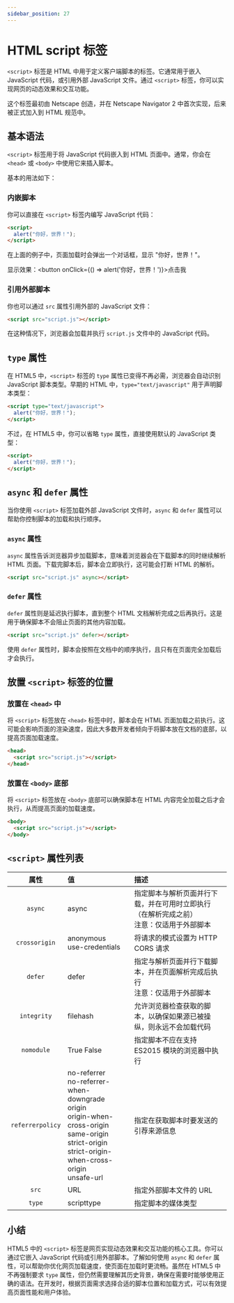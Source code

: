 ```yaml
---
sidebar_position: 27
---
```


# HTML script 标签

`<script>` 标签是 HTML 中用于定义客户端脚本的标签。它通常用于嵌入 JavaScript 代码，或引用外部 JavaScript 文件。通过 `<script>` 标签，你可以实现网页的动态效果和交互功能。

这个标签最初由 Netscape 创造，并在 Netscape Navigator 2 中首次实现，后来被正式加入到 HTML 规范中。



## 基本语法

`<script>` 标签用于将 JavaScript 代码嵌入到 HTML 页面中。通常，你会在 `<head>` 或 `<body>` 中使用它来插入脚本。

基本的用法如下：

### 内嵌脚本

你可以直接在 `<script>` 标签内编写 JavaScript 代码：

```html
<script>
  alert("你好，世界！");
</script>
```

在上面的例子中，页面加载时会弹出一个对话框，显示 "你好，世界！"。

显示效果：<button onClick={() => alert('你好，世界！')}>点击我</button>

### 引用外部脚本

你也可以通过 `src` 属性引用外部的 JavaScript 文件：

```html
<script src="script.js"></script>
```

在这种情况下，浏览器会加载并执行 `script.js` 文件中的 JavaScript 代码。



## `type` 属性

在 HTML5 中，`<script>` 标签的 `type` 属性已变得不再必需，浏览器会自动识别 JavaScript 脚本类型。早期的 HTML 中，`type="text/javascript"` 用于声明脚本类型：

```html
<script type="text/javascript">
  alert("你好，世界！");
</script>
```

不过，在 HTML5 中，你可以省略 `type` 属性，直接使用默认的 JavaScript 类型：

```html
<script>
  alert("你好，世界！");
</script>
```



## `async` 和 `defer` 属性

当你使用 `<script>` 标签加载外部 JavaScript 文件时，`async` 和 `defer` 属性可以帮助你控制脚本的加载和执行顺序。

### `async` 属性

`async` 属性告诉浏览器异步加载脚本，意味着浏览器会在下载脚本的同时继续解析 HTML 页面。下载完脚本后，脚本会立即执行，这可能会打断 HTML 的解析。

```html
<script src="script.js" async></script>
```

### `defer` 属性

`defer` 属性则是延迟执行脚本，直到整个 HTML 文档解析完成之后再执行。这是用于确保脚本不会阻止页面的其他内容加载。

```html
<script src="script.js" defer></script>
```

使用 `defer` 属性时，脚本会按照在文档中的顺序执行，且只有在页面完全加载后才会执行。



## 放置 `<script>` 标签的位置

### 放置在 `<head>` 中

将 `<script>` 标签放在 `<head>` 标签中时，脚本会在 HTML 页面加载之前执行。这可能会影响页面的渲染速度，因此大多数开发者倾向于将脚本放在文档的底部，以提高页面加载速度。

```html
<head>
  <script src="script.js"></script>
</head>
```

### 放置在 `<body>` 底部

将 `<script>` 标签放在 `<body>` 底部可以确保脚本在 HTML 内容完全加载之后才会执行，从而提高页面的加载速度。

```html
<body>
  <script src="script.js"></script>
</body>
```



## `<script>` 属性列表

|       属性       | 值                                                           | 描述                                                         |
| :--------------: | :----------------------------------------------------------- | :----------------------------------------------------------- |
|     `async`      | async                                                        | 指定脚本与解析页面并行下载，并在可用时立即执行（在解析完成之前）<br />注意：仅适用于外部脚本 |
|  `crossorigin`   | anonymous<br />use-credentials                               | 将请求的模式设置为 HTTP CORS 请求                            |
|     `defer`      | defer                                                        | 指定与解析页面并行下载脚本，并在页面解析完成后执行<br />注意：仅适用于外部脚本 |
|   `integrity`    | filehash                                                     | 允许浏览器检查获取的脚本，以确保如果源已被操纵，则永远不会加载代码 |
|    `nomodule`    | True False                                                   | 指定脚本不应在支持 ES2015 模块的浏览器中执行                 |
| `referrerpolicy` | no-referrer<br />no-referrer-when-downgrade<br />origin<br />origin-when-cross-origin<br />same-origin<br />strict-origin<br />strict-origin-when-cross-origin<br />unsafe-url | 指定在获取脚本时要发送的引荐来源信息                         |
|      `src`       | URL                                                          | 指定外部脚本文件的 URL                                       |
|      `type`      | scripttype                                                   | 指定脚本的媒体类型                                           |



## 小结

HTML5 中的 `<script>` 标签是网页实现动态效果和交互功能的核心工具。你可以通过它嵌入 JavaScript 代码或引用外部脚本。了解如何使用 `async` 和 `defer` 属性，可以帮助你优化网页加载速度，使页面在加载时更流畅。虽然在 HTML5 中不再强制要求 `type` 属性，但仍然需要理解其历史背景，确保在需要时能够使用正确的语法。在开发时，根据页面需求选择合适的脚本位置和加载方式，可以有效提高页面性能和用户体验。
